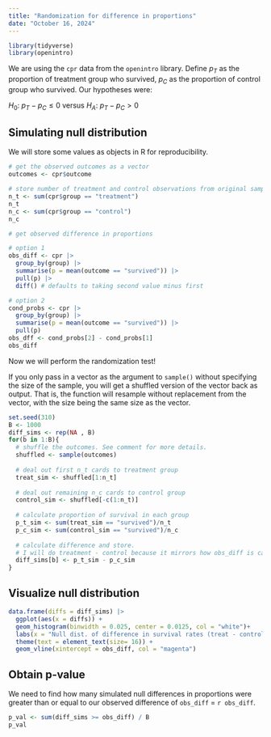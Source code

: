 ```yaml
---
title: "Randomization for difference in proportions"
date: "October 16, 2024"
---
```


```r
library(tidyverse)
library(openintro)
```

We are using the `cpr` data from the `openintro` library. Define $p_{T}$ as the proportion of treatment group who survived, $p_{C}$ as the proportion of control group who survived. Our hypotheses were:

$H_{0}$: $p_{T} - p_{C} \leq 0$ versus $H_{A}$: $p_{T} - p_{C} > 0$

## Simulating null distribution

We will store some values as objects in R for reproducibility.

```r
# get the observed outcomes as a vector
outcomes <- cpr$outcome

# store number of treatment and control observations from original sample
n_t <- sum(cpr$group == "treatment")
n_t
n_c <- sum(cpr$group == "control")
n_c

# get observed difference in proportions

# option 1
obs_diff <- cpr |>
  group_by(group) |>
  summarise(p = mean(outcome == "survived")) |>
  pull(p) |>
  diff() # defaults to taking second value minus first

# option 2
cond_probs <- cpr |>
  group_by(group) |>
  summarise(p = mean(outcome == "survived")) |>
  pull(p)
obs_dff <- cond_probs[2] - cond_probs[1]
obs_diff
```

Now we will perform the randomization test!

::: column-margin
If you only pass in a vector as the argument to `sample()` without specifying the size of the sample, you will get a shuffled version of the vector back as output. That is, the function will resample without replacement from the vector, with the size being the same size as the vector.
:::

```r
set.seed(310)
B <- 1000
diff_sims <- rep(NA , B)
for(b in 1:B){
  # shuffle the outcomes. See comment for more details.
  shuffled <- sample(outcomes)
  
  # deal out first n_t cards to treatment group
  treat_sim <- shuffled[1:n_t]
  
  # deal out remaining n_c cards to control group
  control_sim <- shuffled[-c(1:n_t)]
  
  # calculate proportion of survival in each group
  p_t_sim <- sum(treat_sim == "survived")/n_t
  p_c_sim <- sum(control_sim == "survived")/n_c
  
  # calculate difference and store. 
  # I will do treatment - control because it mirrors how obs_diff is calculated
  diff_sims[b] <- p_t_sim - p_c_sim
}
```

## Visualize null distribution

```r
data.frame(diffs = diff_sims) |>
  ggplot(aes(x = diffs)) +
  geom_histogram(binwidth = 0.025, center = 0.0125, col = "white")+
  labs(x = "Null dist. of difference in survival rates (treat - control)", caption = "Vertical line = observed difference") +
  theme(text = element_text(size= 16)) +
  geom_vline(xintercept = obs_diff, col = "magenta")
```

## Obtain p-value

We need to find how many simulated null differences in proportions were greater than or equal to our observed difference of `obs_diff` = `r obs_diff`.

```r
p_val <- sum(diff_sims >= obs_diff) / B
p_val
```
